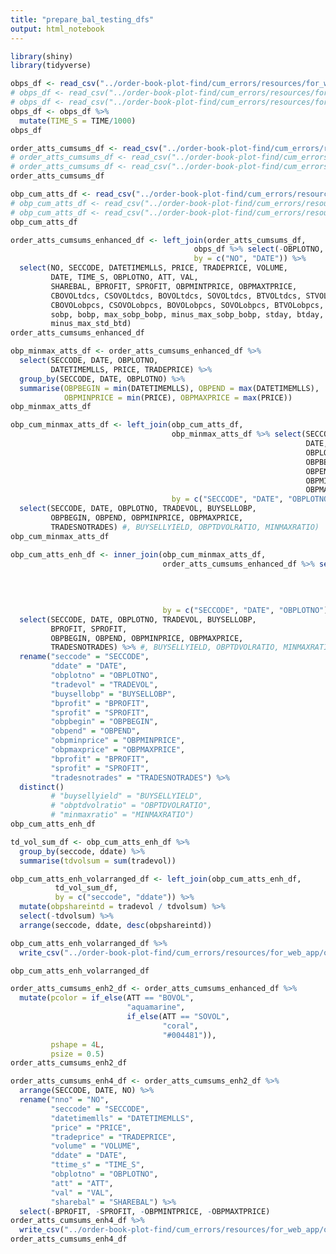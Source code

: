 ```yaml
---
title: "prepare_bal_testing_dfs"
output: html_notebook
---
```



```r
library(shiny)
library(tidyverse)
```
```r
obps_df <- read_csv("../order-book-plot-find/cum_errors/resources/for_web_app/LKOH-GMKN-2007-10-08-09_obps.csv")
# obps_df <- read_csv("../order-book-plot-find/cum_errors/resources/for_web_app/LKOH-2007-10-08_obps.csv")
# obps_df <- read_csv("../order-book-plot-find/cum_errors/resources/for_web_app/s1_s2_2007_obps.csv")
obps_df <- obps_df %>% 
  mutate(TIME_S = TIME/1000)
obps_df
```


```r
order_atts_cumsums_df <- read_csv("../order-book-plot-find/cum_errors/resources/for_web_app/LKOH-GMKN-2007-10-08-09_order_atts_cumsums.csv")
# order_atts_cumsums_df <- read_csv("../order-book-plot-find/cum_errors/resources/for_web_app/LKOH-2007-10-08_order_atts_cumsums.csv")
# order_atts_cumsums_df <- read_csv("../order-book-plot-find/cum_errors/resources/for_web_app/s1_s2_2007_order_atts_cumsums.csv")
order_atts_cumsums_df
```

```r
obp_cum_atts_df <- read_csv("../order-book-plot-find/cum_errors/resources/for_web_app/LKOH-GMKN-2007-10-08-09_obp_cum_atts.csv")
# obp_cum_atts_df <- read_csv("../order-book-plot-find/cum_errors/resources/for_web_app/LKOH-2007-10-08_obp_cum_atts.csv")
# obp_cum_atts_df <- read_csv("../order-book-plot-find/cum_errors/resources/for_web_app/s1_s2_2007_obp_cum_atts.csv")
obp_cum_atts_df
```

```r
order_atts_cumsums_enhanced_df <- left_join(order_atts_cumsums_df, 
                                         obps_df %>% select(-OBPLOTNO, -SECCODE), 
                                         by = c("NO", "DATE")) %>% 
  select(NO, SECCODE, DATETIMEMLLS, PRICE, TRADEPRICE, VOLUME, 
         DATE, TIME_S, OBPLOTNO, ATT, VAL, 
         SHAREBAL, BPROFIT, SPROFIT, OBPMINTPRICE, OBPMAXTPRICE,
         CBOVOLtdcs, CSOVOLtdcs, BOVOLtdcs, SOVOLtdcs, BTVOLtdcs, STVOLtdcs, 
         CBOVOLobpcs, CSOVOLobpcs, BOVOLobpcs, SOVOLobpcs, BTVOLobpcs, STVOLobpcs,
         sobp, bobp, max_sobp_bobp, minus_max_sobp_bobp, stday, btday, max_std_btd,
         minus_max_std_btd)
order_atts_cumsums_enhanced_df
```

```r
obp_minmax_atts_df <- order_atts_cumsums_enhanced_df %>% 
  select(SECCODE, DATE, OBPLOTNO,
         DATETIMEMLLS, PRICE, TRADEPRICE) %>% 
  group_by(SECCODE, DATE, OBPLOTNO) %>% 
  summarise(OBPBEGIN = min(DATETIMEMLLS), OBPEND = max(DATETIMEMLLS), 
            OBPMINPRICE = min(PRICE), OBPMAXPRICE = max(PRICE))
obp_minmax_atts_df
```

```r
obp_cum_minmax_atts_df <- left_join(obp_cum_atts_df, 
                                    obp_minmax_atts_df %>% select(SECCODE,
                                                                  DATE,
                                                                  OBPLOTNO,
                                                                  OBPBEGIN,
                                                                  OBPEND,
                                                                  OBPMINPRICE,
                                                                  OBPMAXPRICE),
                                    by = c("SECCODE", "DATE", "OBPLOTNO")) %>% 
  select(SECCODE, DATE, OBPLOTNO, TRADEVOL, BUYSELLOBP,
         OBPBEGIN, OBPEND, OBPMINPRICE, OBPMAXPRICE,
         TRADESNOTRADES) #, BUYSELLYIELD, OBPTDVOLRATIO, MINMAXRATIO)
obp_cum_minmax_atts_df
```

```r
obp_cum_atts_enh_df <- inner_join(obp_cum_minmax_atts_df,
                                  order_atts_cumsums_enhanced_df %>% select(SECCODE,
                                                                            DATE,
                                                                            OBPLOTNO,
                                                                            BPROFIT,
                                                                            SPROFIT),
                                  by = c("SECCODE", "DATE", "OBPLOTNO")) %>% 
  select(SECCODE, DATE, OBPLOTNO, TRADEVOL, BUYSELLOBP,
         BPROFIT, SPROFIT,
         OBPBEGIN, OBPEND, OBPMINPRICE, OBPMAXPRICE,
         TRADESNOTRADES) %>% #, BUYSELLYIELD, OBPTDVOLRATIO, MINMAXRATIO) %>% 
  rename("seccode" = "SECCODE",
         "ddate" = "DATE",
         "obplotno" = "OBPLOTNO",
         "tradevol" = "TRADEVOL",
         "buysellobp" = "BUYSELLOBP",
         "bprofit" = "BPROFIT",
         "sprofit" = "SPROFIT",
         "obpbegin" = "OBPBEGIN",
         "obpend" = "OBPEND",
         "obpminprice" = "OBPMINPRICE",
         "obpmaxprice" = "OBPMAXPRICE",
         "bprofit" = "BPROFIT",
         "sprofit" = "SPROFIT",
         "tradesnotrades" = "TRADESNOTRADES") %>% 
  distinct()
         # "buysellyield" = "BUYSELLYIELD",
         # "obptdvolratio" = "OBPTDVOLRATIO",
         # "minmaxratio" = "MINMAXRATIO")
obp_cum_atts_enh_df
```

```r
td_vol_sum_df <- obp_cum_atts_enh_df %>% 
  group_by(seccode, ddate) %>% 
  summarise(tdvolsum = sum(tradevol))

obp_cum_atts_enh_volarranged_df <- left_join(obp_cum_atts_enh_df,
          td_vol_sum_df,
          by = c("seccode", "ddate")) %>% 
  mutate(obpshareintd = tradevol / tdvolsum) %>% 
  select(-tdvolsum) %>% 
  arrange(seccode, ddate, desc(obpshareintd))

obp_cum_atts_enh_volarranged_df %>%
  write_csv("../order-book-plot-find/cum_errors/resources/for_web_app/obp_cum_atts_enh_df.csv")

obp_cum_atts_enh_volarranged_df
```

```r
order_atts_cumsums_enh2_df <- order_atts_cumsums_enhanced_df %>% 
  mutate(pcolor = if_else(ATT == "BOVOL", 
                          "aquamarine", 
                          if_else(ATT == "SOVOL",
                                  "coral",
                                  "#004481")),
         pshape = 4L,
         psize = 0.5)
order_atts_cumsums_enh2_df
```

```r
order_atts_cumsums_enh4_df <- order_atts_cumsums_enh2_df %>% 
  arrange(SECCODE, DATE, NO) %>% 
  rename("nno" = "NO",
         "seccode" = "SECCODE",
         "datetimemlls" = "DATETIMEMLLS",
         "price" = "PRICE",
         "tradeprice" = "TRADEPRICE",
         "volume" = "VOLUME",
         "ddate" = "DATE",
         "ttime_s" = "TIME_S",
         "obplotno" = "OBPLOTNO",
         "att" = "ATT",
         "val" = "VAL",
         "sharebal" = "SHAREBAL") %>% 
  select(-BPROFIT, -SPROFIT, -OBPMINTPRICE, -OBPMAXTPRICE)
order_atts_cumsums_enh4_df %>%
  write_csv("../order-book-plot-find/cum_errors/resources/for_web_app/order_atts_cumsums_enh4_df.csv")
order_atts_cumsums_enh4_df
```

